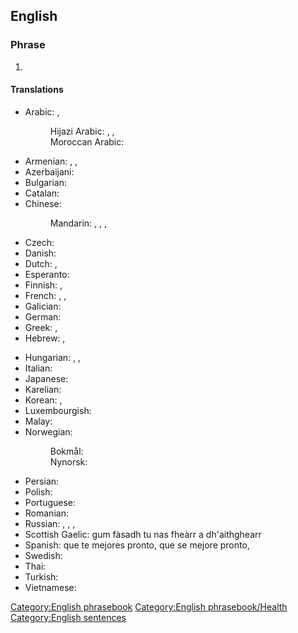 ==English==

===Phrase===
{{en-phrase}}

# {{n-g|Expressing hope that the listener will soon recover from illness.}}

====Translations====
{{trans-top|expressing hope that someone recovers soon}}
* Arabic: {{t|ar|أَتَمَنَّى  لَكَ الشِّفَاءَ الْكَامِل}} {{qualifier|to a man}}, {{t|ar|أَتَمَنَّى  لَكِ الشِّفَاءَ الْكَامِل}} {{qualifier|to a woman}}
*: Hijazi Arabic: {{t|acw|سلمات|tr=salamāt|sc=Arab}}, {{t|acw|الله يسلمك|m|tr=allāh yisallimak|sc=Arab}} {{qualifier|as a reply}}, {{t|acw|سلامات|tr=salāmāt, salamāt}}
*: Moroccan Arabic: {{t|ary|الله يشافيك|tr=allāh yšāfīk}}
* Armenian: {{t+|hy|առողջություն|sc=Armn}}, {{t|hy|շուտափույթ ապաքինում|sc=Armn}}, {{t|hy|շուտ լավացի|sc=Armn}} {{qualifier|colloquial}}
* Azerbaijani: {{t|az|Allah şəfa versin}}
* Bulgarian: {{t|bg|оздравявай бързо}}
* Catalan: {{t|ca|millora't aviat}}
* Chinese:
*: Mandarin: {{t|cmn|[[希望]][[你]][[能]][[早點]][[好]]|sc=Hani}}, {{t|cmn|[[希望]][[你]][[能]][[早点]][[好]]|tr=xīwàng nǐ néng zǎodiǎn hǎo|sc=Hani}}, {{t|cmn|[[祝]][[你]][[早日]][[康復]]|sc=Hani}}, {{t|cmn|[[祝]][[你]][[早日]][[康复]]|tr=zhù nǐ zǎorì kāngfù|sc=Hani}}
* Czech: {{t+|cs|brzké uzdravení}}
* Danish: {{t|da|god bedring}}
* Dutch: {{t|nl|word snel beter}}, {{t|nl|veel beterschap}}
* Esperanto: {{t|eo|resaniĝu}}
* Finnish: {{t|fi|parane pian|s}}, {{t|fi|parantukaa pian|p}}
* French: {{t+|fr|bon rétablissement}}, {{t|fr|prompt rétablissement}}, {{t|fr|remets-toi vite}}
* Galician: {{t|gl|mellórate}}
* German: {{t+|de|gute Besserung}}
* Greek: {{t+|el|περαστικά}}, {{t+|el|σιδερένιος}}
* Hebrew: {{t|he|החלמה מהירה|m|f|tr=hakhlama mehirah|sc=Hebr}}, {{t|he|רפואה שלמה|m|f|tr=refu'a shlema|sc=Hebr}}
{{trans-mid}}
* Hungarian: {{t|hu|jobbulást}}, {{t|hu|jobbulást kívánok}}, {{t|hu|mielőbbi jobbulást kívánok}}
* Italian: {{t|it|pronta guarigione}}
* Japanese: {{t+|ja|お大事に|tr=odaiji ni}} {{t|ja|早く良くなりますように|tr=hayaku yoku narimasu yōni}}
* Karelian: {{t|krl|parene pois}}
* Korean: {{t|ko|얼른 나으세요}}, {{t|ko|빠른 완쾌를 바랍니다}} {{qualifier|I hope you get well soon}}
* Luxembourgish: {{t|lb|gutt Besserung}}
* Malay: {{t|ms|semoga cepat sembuh}}
* Norwegian:
*: Bokmål: {{t+|nb|god bedring}}
*: Nynorsk: {{t|nn|god betring}}
* Persian: {{t|fa|ان شاء الله زودتر خوب شوید|sc=fa-Arab}}
* Polish: {{t|pl|szybkiego powrotu do zdrowia}}
* Portuguese: {{t+|pt|melhoras}}
* Romanian: {{t|ro|însănătoșire grabnică}}
* Russian: {{t|ru|скоре́йшего выздоровле́ния}}, {{t|ru|поправля́йтесь скоре́е}}, {{t|ru|выздора́вливайте}}, {{t|ru|поправля́йтесь}}
* Scottish Gaelic: gum fàsadh tu nas fheàrr a dh'aithghearr
* Spanish: que te mejores pronto, que se mejore pronto, {{t+|es|mejórate}}
* Swedish: {{t+|sv|krya på dig}}
* Thai: {{t|th|หายไว ๆ|tr=hǎai-wai-wai}}
* Turkish: {{t|tr|geçmiş olsun}}
* Vietnamese: {{t-needed|vi}}
{{trans-bottom}}
[[Category:English phrasebook]]
[[Category:English phrasebook/Health]]
[[Category:English sentences]]
